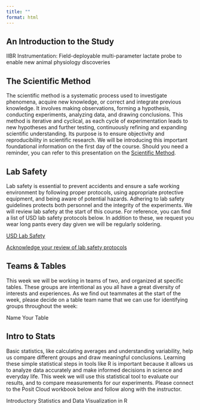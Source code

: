 ```yaml
---
title: ""
format: html
---
```


## An Introduction to the Study

IIBR Instrumentation: Field-deployable multi-parameter lactate probe to enable new animal physiology discoveries

## The Scientific Method

The scientific method is a systematic process used to investigate phenomena, acquire new knowledge, or correct and integrate previous knowledge. It involves making observations, forming a hypothesis, conducting experiments, analyzing data, and drawing conclusions. This method is iterative and cyclical, as each cycle of experimentation leads to new hypotheses and further testing, continuously refining and expanding scientific understanding. Its purpose is to ensure objectivity and reproducibility in scientific research. We will be introducing this important foundational information on the first day of the course. Should you need a reminder, you can refer to this presentation on the [Scientific Method](https://youtu.be/7rd7hFADp-s?si=O3Hb_QdIpe1SSMf3).

## Lab Safety

Lab safety is essential to prevent accidents and ensure a safe working environment by following proper protocols, using appropriate protective equipment, and being aware of potential hazards. Adhering to lab safety guidelines protects both personnel and the integrity of the experiments. We will review lab safety at the start of this course. For reference, you can find a list of USD lab safety protocols below. In addition to these, we request you wear long pants every day given we will be regularly soldering.

[USD Lab Safety](https://drive.google.com/file/d/17I1qIzwrWqkbO9W32jFespz-pQefj83V/view?usp=sharing)

[Acknowledge your review of lab safety protocols](https://docs.google.com/spreadsheets/d/10Ip3aj9NIIxbYfEaEMdbpXvtoPozemVyHy_qqK7O-r0/edit?usp=sharing)

## Teams & Tables

This week we will be working in teams of two, and organized at specific tables. These groups are intentional as you all have a great diversity of interests and experiences. As we find out teammates at the start of the week, please decide on a table team name that we can use for identifying groups throughout the week:

Name Your Table

## Intro to Stats

Basic statistics, like calculating averages and understanding variability, help us compare different groups and draw meaningful conclusions. Learning these simple statistical steps in tools like R is important because it allows us to analyze data accurately and make informed decisions in science and everyday life. This week we will use this statistical tool to evaluate our results, and to compare measurements for our experiments. Please connect to the Posit Cloud workbook below and follow along with the instructor.

Introductory Statistics and Data Visualization in R
